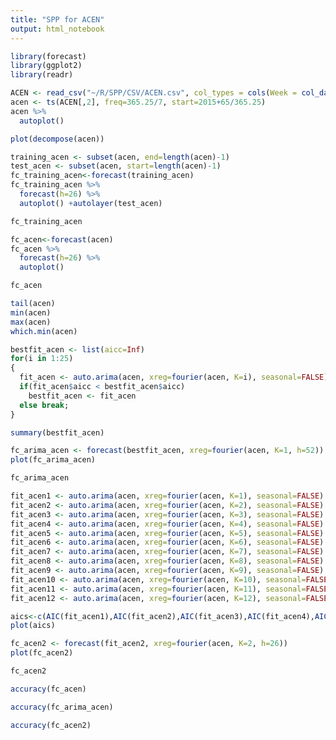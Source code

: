 ```yaml
---
title: "SPP for ACEN"
output: html_notebook
---
```


```r
library(forecast)
library(ggplot2)
library(readr)
```

```r
ACEN <- read_csv("~/R/SPP/CSV/ACEN.csv", col_types = cols(Week = col_date(format = "%Y-%m-%d")))
acen <- ts(ACEN[,2], freq=365.25/7, start=2015+65/365.25)
acen %>%
  autoplot()
```

```r
plot(decompose(acen))
```

```r
training_acen <- subset(acen, end=length(acen)-1)
test_acen <- subset(acen, start=length(acen)-1)
fc_training_acen<-forecast(training_acen)
fc_training_acen %>%
  forecast(h=26) %>%
  autoplot() +autolayer(test_acen)
```

```r
fc_training_acen
```

```r
fc_acen<-forecast(acen)
fc_acen %>%
  forecast(h=26) %>%
  autoplot()
```

```r
fc_acen
```

```r
tail(acen)
min(acen)
max(acen)
which.min(acen)
```

```r
bestfit_acen <- list(aicc=Inf)
for(i in 1:25)
{
  fit_acen <- auto.arima(acen, xreg=fourier(acen, K=i), seasonal=FALSE)
  if(fit_acen$aicc < bestfit_acen$aicc)
    bestfit_acen <- fit_acen
  else break;
}
```

```r
summary(bestfit_acen)
```

```r
fc_arima_acen <- forecast(bestfit_acen, xreg=fourier(acen, K=1, h=52))
plot(fc_arima_acen)
```

```r
fc_arima_acen
```

```r
fit_acen1 <- auto.arima(acen, xreg=fourier(acen, K=1), seasonal=FALSE)
fit_acen2 <- auto.arima(acen, xreg=fourier(acen, K=2), seasonal=FALSE)
fit_acen3 <- auto.arima(acen, xreg=fourier(acen, K=3), seasonal=FALSE)
fit_acen4 <- auto.arima(acen, xreg=fourier(acen, K=4), seasonal=FALSE)
fit_acen5 <- auto.arima(acen, xreg=fourier(acen, K=5), seasonal=FALSE)
fit_acen6 <- auto.arima(acen, xreg=fourier(acen, K=6), seasonal=FALSE)
fit_acen7 <- auto.arima(acen, xreg=fourier(acen, K=7), seasonal=FALSE)
fit_acen8 <- auto.arima(acen, xreg=fourier(acen, K=8), seasonal=FALSE)
fit_acen9 <- auto.arima(acen, xreg=fourier(acen, K=9), seasonal=FALSE)
fit_acen10 <- auto.arima(acen, xreg=fourier(acen, K=10), seasonal=FALSE)
fit_acen11 <- auto.arima(acen, xreg=fourier(acen, K=11), seasonal=FALSE)
fit_acen12 <- auto.arima(acen, xreg=fourier(acen, K=12), seasonal=FALSE)
```

```r
aics<-c(AIC(fit_acen1),AIC(fit_acen2),AIC(fit_acen3),AIC(fit_acen4),AIC(fit_acen5),AIC(fit_acen6),AIC(fit_acen7),AIC(fit_acen8),AIC(fit_acen9),AIC(fit_acen10),AIC(fit_acen11),AIC(fit_acen12))
plot(aics)
```

```r
fc_acen2 <- forecast(fit_acen2, xreg=fourier(acen, K=2, h=26))
plot(fc_acen2)
```

```r
fc_acen2
```

```r
accuracy(fc_acen)
```

```r
accuracy(fc_arima_acen)
```

```r
accuracy(fc_acen2)
```